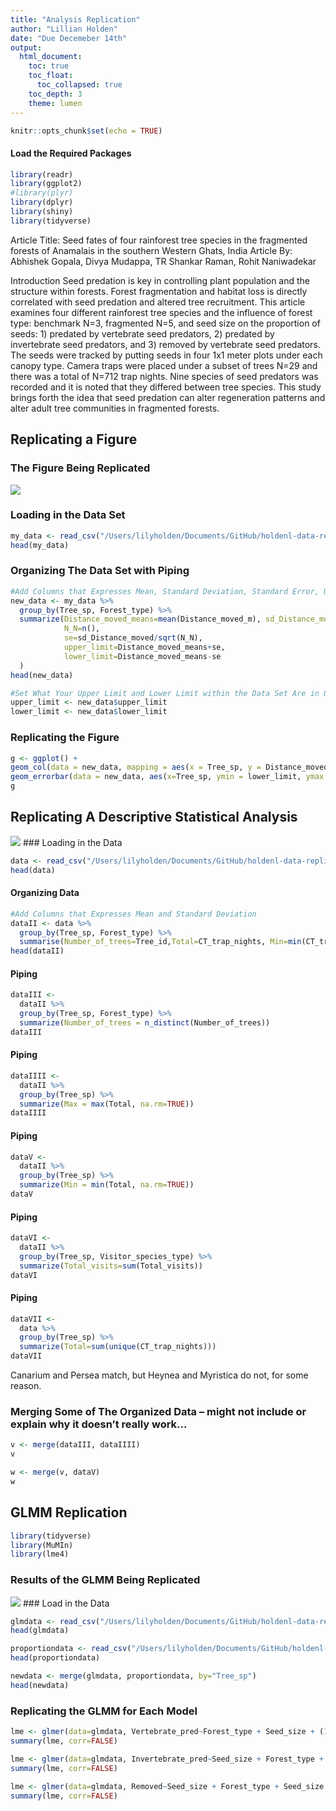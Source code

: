 ```yaml
---
title: "Analysis Replication"
author: "Lillian Holden"
date: "Due Decemeber 14th"
output: 
  html_document:
    toc: true
    toc_float:
      toc_collapsed: true
    toc_depth: 3
    theme: lumen
---
```

```r
knitr::opts_chunk$set(echo = TRUE)
```

#### Load the Required Packages
```r
library(readr)
library(ggplot2)
#library(plyr)
library(dplyr)
library(shiny)
library(tidyverse)
```
Article Title: Seed fates of four rainforest tree species in the fragmented forests of
Anamalais in the southern Western Ghats, India 
Article By: Abhishek Gopala, Divya Mudappa, TR Shankar Raman, Rohit Naniwadekar
<br>

Introduction 
Seed predation is key in controlling plant population and the structure within forests. Forest fragmentation and habitat loss is directly correlated with seed predation and altered tree recruitment. This article examines four different rainforest tree species and the influence of forest type: benchmark N=3, fragmented N=5, and seed size on the proportion of seeds: 1) predated by vertebrate seed predators, 2) predated by
invertebrate seed predators, and 3) removed by vertebrate seed predators. The seeds were tracked by putting seeds in four 1x1 meter plots under each canopy type. Camera traps were placed under a subset of trees N=29 and there was a total of N=712 trap nights. Nine species of seed predators was recorded and it is noted that they differed between tree species. This study brings forth the idea that seed predation can alter regeneration patterns and alter adult tree communities in fragmented forests. 




## Replicating a Figure 

### The Figure Being Replicated 

![](Figure.png)

### Loading in the Data Set 
```r
my_data <- read_csv("/Users/lilyholden/Documents/GitHub/holdenl-data-replication-assignment/Distance_moved.csv", show_col_types = FALSE)
head(my_data)
```

### Organizing The Data Set with Piping 
```r
#Add Columns that Expresses Mean, Standard Deviation, Standard Error, Upper Limit, and Lower Limit and Organizes it by Tree Species and Forest Type
new_data <- my_data %>%  
  group_by(Tree_sp, Forest_type) %>%  
  summarize(Distance_moved_means=mean(Distance_moved_m), sd_Distance_moved=sd(Distance_moved_m),  
            N_N=n(),  
            se=sd_Distance_moved/sqrt(N_N),  
            upper_limit=Distance_moved_means+se,  
            lower_limit=Distance_moved_means-se
  )  
head(new_data)
```
```r
#Set What Your Upper Limit and Lower Limit within the Data Set Are in Order to Plot Error Bars ??? Do I need to do this? I don't think I do... 
upper_limit <- new_data$upper_limit
lower_limit <- new_data$lower_limit
```

### Replicating the Figure 
```r
g <- ggplot() + 
geom_col(data = new_data, mapping = aes(x = Tree_sp, y = Distance_moved_means, group=Forest_type, fill = Forest_type), colour = "black", position = "dodge") +
geom_errorbar(data = new_data, aes(x=Tree_sp, ymin = lower_limit, ymax = upper_limit, fill= Forest_type), width=.2, position=position_dodge(.9)) 
g
```

## Replicating A Descriptive Statistical Analysis

![](Descriptive_Analysis.png)
### Loading in the Data
```r
data <- read_csv("/Users/lilyholden/Documents/GitHub/holdenl-data-replication-assignment/Visits_seedpredators_CT.csv", show_col_types = FALSE)
head(data)
```

#### Organizing Data
```r
#Add Columns that Expresses Mean and Standard Deviation
dataII <- data %>%  
  group_by(Tree_sp, Forest_type) %>%  
  summarise(Number_of_trees=Tree_id,Total=CT_trap_nights, Min=min(CT_trap_nights), Max=max(CT_trap_nights), Visitor_species_type=Body_size, Total_visits=Num_visits)
head(dataII)
```

#### Piping 
```r
dataIII <- 
  dataII %>%
  group_by(Tree_sp, Forest_type) %>%
  summarize(Number_of_trees = n_distinct(Number_of_trees))
dataIII
```
#### Piping 
```r
dataIIII <- 
  dataII %>%
  group_by(Tree_sp) %>%
  summarize(Max = max(Total, na.rm=TRUE))
dataIIII
```

#### Piping 
```r
dataV <- 
  dataII %>%
  group_by(Tree_sp) %>%
  summarize(Min = min(Total, na.rm=TRUE))
dataV
```

#### Piping 
```r
dataVI <- 
  dataII %>%
  group_by(Tree_sp, Visitor_species_type) %>%
  summarize(Total_visits=sum(Total_visits))
dataVI
```
#### Piping 
```r
dataVII <- 
  data %>%
  group_by(Tree_sp) %>%
  summarize(Total=sum(unique(CT_trap_nights)))
dataVII
```
Canarium and Persea match, but Heynea and Myristica do not, for some reason. 

### Merging Some of The Organized Data -- might not include or explain why it doesn't really work... 
```r
v <- merge(dataIII, dataIIII)
v
```

```r
w <- merge(v, dataV)
w
```

## GLMM Replication  

```r
library(tidyverse)
library(MuMIn)
library(lme4)
```

### Results of the GLMM Being Replicated

![](GLMM.png)
### Load in the Data
```r
glmdata <- read_csv("/Users/lilyholden/Documents/GitHub/holdenl-data-replication-assignment/2_Seed_fate.csv", show_col_types = FALSE)
head(glmdata)
```

```r
proportiondata <- read_csv("/Users/lilyholden/Documents/GitHub/holdenl-data-replication-assignment/Proportions.csv", show_col_types = FALSE)
head(proportiondata)
```
```r
newdata <- merge(glmdata, proportiondata, by="Tree_sp")
head(newdata)
```

### Replicating the GLMM for Each Model

```r
lme <- glmer(data=glmdata, Vertebrate_pred~Forest_type + Seed_size + (1 | Tree_sp), family = "poisson")
summary(lme, corr=FALSE)
```

```r
lme <- glmer(data=glmdata, Invertebrate_pred~Seed_size + Forest_type + Seed_size + (1 | Tree_sp), family = "poisson")
summary(lme, corr=FALSE)
```

```r
lme <- glmer(data=glmdata, Removed~Seed_size + Forest_type + Seed_size + (1 | Tree_sp), family = "poisson")
summary(lme, corr=FALSE)
```